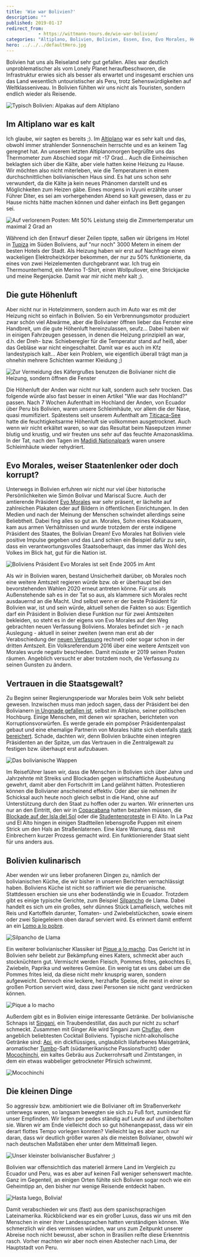 ```yaml
---
title: 'Wie war Bolivien?'
description: ""
published: 2019-01-17
redirect_from: 
            - https://wittmann-tours.de/wie-war-bolivien/
categories: "Altiplano, Bolivien, Bolivien, Essen, Evo, Evo Morales, Heizung, kalt, kulinarisch, Morales, Politik, Trinken"
hero: ../../../defaultHero.jpg
---
```

Bolivien hat uns als Reiseland sehr gut gefallen. Alles war deutlich unproblematischer als vom Lonely Planet heraufbeschworen, die Infrastruktur erwies sich als besser als erwartet und insgesamt erschien uns das Land wesentlich untouristischer als Peru, trotz Sehenswürdigkeiten auf Weltklasseniveau. In Bolivien fühlten wir uns nicht als Touristen, sondern endlich wieder als Reisende.

![Typisch Bolivien: Alpakas auf dem Altiplano](http://wittmann-tours.de/wp-content/uploads/2018/12/CW-20180601-053808-3916-1024x683.jpg)

<!--more-->

## Im Altiplano war es kalt

Ich glaube, wir sagten es bereits ;). Im [Altiplano](https://en.m.wikipedia.org/wiki/Altiplano#/media/File%3AMapa_cuencas_endorréicas_meseta_del_collao.jpg) war es sehr kalt und das, obwohl immer strahlender Sonnenschein herrschte und es an keinem Tag geregnet hat. An unserem letzten Altiplanomorgen begrüßte uns das Thermometer zum Abschied sogar mit -17 Grad… Auch die Einheimischen beklagten sich über die Kälte, aber viele hatten keine Heizung zu Hause. Wir möchten also nicht miterleben, wie die Temperaturen in einem durchschnittlichen bolivianischen Haus sind. Es hat uns schon sehr verwundert, da die Kälte ja kein neues Phänomen darstellt und es Möglichkeiten zum Heizen gäbe. Eines morgens in Uyuni erzählte unser Führer Diter, es sei am vorhergehenden Abend so kalt gewesen, dass er zu Hause nichts hätte machen können und daher einfach ins Bett gegangen sei.

![Auf verlorenem Posten: Mit 50% Leistung steig die Zimmertemperatur um maximal 2 Grad an](http://wittmann-tours.de/wp-content/uploads/2018/12/CW-20180604-211152-2324-1024x683.jpg)

Während ich den Entwurf dieser Zeilen tippte, saßen wir übrigens im Hotel in [Tupiza](http://wittmann-tours.de/von-tupiza-bis-sucre-abschied-vom-altiplano) im Süden Boliviens, auf "nur noch" 3000 Metern in einem der besten Hotels der Stadt. Als Heizung haben wir erst auf Nachfrage einen wackeligen Elektroheizkörper bekommen, der nur zu 50% funktionierte, da eines von zwei Heizelementen durchgebrannt war. Ich trug ein Thermounterhemd, ein Merino T-Shirt, einen Wollpullover, eine Strickjacke und meine Regenjacke. Damit war mir nicht mehr kalt ;).

## Die gute Höhenluft

Aber nicht nur in Hotelzimmern, sondern auch im Auto war es mit der Heizung nicht so einfach in Bolivien. So ein Verbrennungsmotor produziert zwar schön viel Abwärme, aber die Bolivianer öffnen lieber das Fenster eine Handbreit, um die gute Höhenluft hereinzulassen, seufz... Dabei haben wir in einigen Fahrzeugen gesessen, in denen die Heizung prinzipiell an war, d.h. der Dreh- bzw. Schieberegler für die Temperatur stand auf heiß, aber das Gebläse war nicht eingeschaltet. Damit war es auch im Kfz landestypisch kalt… Aber kein Problem, wie eigentlich überall trägt man ja ohnehin mehrere Schichten warmer Kleidung ;)

![Zur Vermeidung des Käfergrußes benutzen die Bolivianer nicht die Heizung, sondern öffnen die Fenster](http://wittmann-tours.de/wp-content/uploads/2018/12/CW-20180606-104634-2377-1024x683.jpg)

Die Höhenluft der Anden war nicht nur kalt, sondern auch sehr trocken. Das folgende würde also fast besser in einen Artikel "Wie war das Hochland?" passen. Nach 7 Wochen Aufenthalt im Hochland der Anden, von Ecuador über Peru bis Bolivien, waren unsere Schleimhäute, vor allem die der Nase, quasi mumifiziert. Spätestens seit unserem Aufenthalt am [Titicaca-See](http://wittmann-tours.de/titicacasee-und-homestay-auf-amantani/) hatte die feuchtigkeitsarme Höhenluft sie vollkommen ausgetrocknet. Auch wenn wir nicht erkältet waren, so war das Resultat beim Naseputzen immer blutig und krustig, und wir freuten uns sehr auf das feuchte Amazonasklima. In der Tat, nach den Tagen im [Madidi Nationalpark](http://wittmann-tours.de/der-bolivianische-dschungel-im-madidi-nationalpark/) waren unsere Schleimhäute wieder rehydriert.

## Evo Morales, weiser Staatenlenker oder doch korrupt?

Unterwegs in Bolivien erfuhren wir nicht nur viel über historische Persönlichkeiten wie Simón Bolivar und Mariscal Sucre. Auch der amtierende Präsident [Evo Morales](https://de.wikipedia.org/wiki/Evo_Morales) war sehr präsent, er lächelte auf zahlreichen Plakaten oder auf Bildern in öffentlichen Einrichtungen. In den Medien und nach der Meinung der Menschen schwindet allerdings seine Beliebtheit. Dabei fing alles so gut an. Morales, Sohn eines Kokabauern, kam aus armen Verhältnissen und wurde trotzdem der erste indigene Präsident des Staates, the Bolivian Dream! Evo Morales hat Bolivien viele positive Impulse gegeben und das Land schien ein Beispiel dafür zu sein, dass ein verantwortungsvolles Staatsoberhaupt, das immer das Wohl des Volkes im Blick hat, gut für die Nation ist.

![Boliviens Präsident Evo Morales ist seit Ende 2005 im Amt](http://wittmann-tours.de/wp-content/uploads/2018/12/CW-20180602-105739-2122-683x1024.jpg)

Als wir in Bolivien waren, bestand Unsicherheit darüber, ob Morales noch eine weitere Amtszeit regieren würde bzw. ob er überhaupt bei den bevorstehenden Wahlen 2020 erneut antreten könne. Für uns als Außenstehende sah es in der Tat so aus, als klammere sich Morales recht ausdauernd an die Macht. Und selbst wenn er der beste Präsident für Bolivien war, ist und sein würde, aktuell sehen die Fakten so aus: Eigentlich darf ein Präsident in Bolivien diese Funktion nur für zwei Amtszeiten bekleiden, so steht es in der eigens von Evo Morales auf den Weg gebrachten neuen Verfassung Boliviens. Morales befindet sich - je nach Auslegung - aktuell in seiner zweiten (wenn man erst ab der Verabschiedung der [neuen Verfassung](https://de.wikipedia.org/wiki/Bolivien#Verfassung) rechnet) oder sogar schon in der dritten Amtszeit. Ein Volksreferendum 2016 über eine weitere Amtszeit von Morales wurde negativ beschieden. Damit müsste er 2019 seinen Posten räumen. Angeblich versucht er aber trotzdem noch, die Verfassung zu seinen Gunsten zu ändern.

## Vertrauen in die Staatsgewalt?

Zu Beginn seiner Regierungsperiode war Morales beim Volk sehr beliebt gewesen. Inzwischen muss man jedoch sagen, dass der Präsident bei den Bolivianern [in Ungnade gefallen ist](https://www.nzz.ch/international/referendum-in-bolivien-evo-morales-steht-vor-der-niederlage-1.18699206), selbst im Altiplano, seiner politischen Hochburg. Einige Menschen, mit denen wir sprachen, berichteten von Korruptionsvorwürfen. Es werde gerade ein pompöser Präsidentenpalast gebaut und eine ehemalige Partnerin von Morales hätte sich ebenfalls [stark bereichert](http://www.dw.com/de/evo-morales-und-die-moral/a-19085745). Schade, dachten wir, denn Bolivien bräuchte einen integren Präsidenten an der Spitze, um das Vertrauen in die Zentralgewalt zu festigen bzw. überhaupt erst aufzubauen.

![Das bolivianische Wappen](http://wittmann-tours.de/wp-content/uploads/2018/12/CW-20180525-152759-1611-1024x683.jpg)

Im Reiseführer lasen wir, dass die Menschen in Bolivien sich über Jahre und Jahrzehnte mit Streiks und Blockaden gegen wirtschaftliche Ausbeutung gewehrt, damit aber den Fortschritt im Land gelähmt hätten. Protestieren können die Bolivianer anscheinend effektiv. Oder aber sie nehmen ihr Schicksal auch heute noch gleich selbst in die Hand, ohne auf Unterstützung durch den Staat zu hoffen oder zu warten. Wir erinnerten uns nur an den Eintritt, den wir in [Copacabana](http://wittmann-tours.de/erste-eindruecke-aus-bolivien/) hatten bezahlen müssen, die [Blockade auf der Isla del Sol](http://wittmann-tours.de/erste-eindruecke-aus-bolivien/) oder die [Studentenproteste](http://wittmann-tours.de/das-volk-von-tiwanaku-die-mutterkultur-der-anden/) in El Alto. In La Paz und El Alto hingen in einigen Stadtteilen lebensgroße Puppen mit einem Strick um den Hals an Straßenlaternen. Eine klare Warnung, dass mit Einbrechern kurzer Prozess gemacht wird. Ein funktionierender Staat sieht für uns anders aus.

## Bolivien kulinarisch

Aber wenden wir uns lieber profaneren Dingen zu, nämlich der bolivianischen Küche, die wir bisher in unseren Berichten vernachlässigt haben. Boliviens Küche ist nicht so raffiniert wie die peruanische. Stattdessen erschien sie uns eher bodenständig wie in Ecuador. Trotzdem gibt es einige typische Gerichte, zum Beispiel [Silpancho](https://es.wikipedia.org/wiki/Silpancho) de Llama. Dabei handelt es sich um ein großes, sehr dünnes Stück Lamafleisch, welches mit Reis und Kartoffeln darunter, Tomaten- und Zwiebelstückchen, sowie einem oder zwei Spiegeleiern oben darauf serviert wird. Es erinnert damit entfernt an ein [Lomo a lo pobre](https://en.wikipedia.org/wiki/Lomo_a_lo_pobre).

![Silpancho de Llama](http://wittmann-tours.de/wp-content/uploads/2018/12/CW-20180525-180216-1613-1024x683.jpg)

Ein weiterer bolivianischer Klassiker ist [Pique a lo macho](https://en.wikipedia.org/wiki/Pique_macho). Das Gericht ist in Bolivien sehr beliebt zur Bekämpfung eines Katers, schmeckt aber auch stocknüchtern gut. Vermischt werden Fleisch, Pommes frites, gekochtes Ei, Zwiebeln, Paprika und weiteres Gemüse. Ein wenig tat es uns dabei um die Pommes frites leid, da diese nicht mehr knusprig waren, sondern aufgeweicht. Dennoch eine leckere, herzhafte Speise, die meist in einer so großen Portion serviert wird, dass zwei Personen sie nicht ganz verdrücken können.

![Pique a lo macho](http://wittmann-tours.de/wp-content/uploads/2018/12/APC_1587-1024x768.jpg)

Außerdem gibt es in Bolivien einige interessante Getränke. Der bolivianische Schnaps ist [Singani](https://de.m.wikipedia.org/wiki/Singani), ein Traubendestillat, das auch pur nicht zu scharf schmeckt. Zusammen mit Ginger Ale wird Singani zum [Chuflay](https://es.wikipedia.org/wiki/Chuflay), dem angeblich beliebtesten Cocktail Boliviens. Typische nicht-alkoholische Getränke sind: [Api](<https://de.wikipedia.org/wiki/Api_(Getr%C3%A4nk)>), ein dickflüssiges, unglaublich lilafarbenes Maisgetränk, aromatischer [Tumbo](https://de.wikipedia.org/wiki/Passiflora_tarminiana)-Saft (südamerikanische Passionsfrucht) oder [Mocochinchi](https://en.wikipedia.org/wiki/Mocochinchi), ein kaltes Gebräu aus Zuckerrohrsaft und Zimtstangen, in dem ein etwas wabbeliger getrockneter Pfirsich schwimmt.

![Mocochinchi](http://wittmann-tours.de/wp-content/uploads/2018/12/APC_1586-1024x768.jpg)

## Die kleinen Dinge

So aggressiv bzw. ambitioniert wie die Bolivianer oft im Straßenverkehr unterwegs waren, so langsam bewegten sie sich zu Fuß fort, zumindest für unser Empfinden. Wir liefen per pedes ständig auf Leute auf und überholten sie. Waren wir am Ende vielleicht doch so gut höhenangepasst, dass wir ein derart flottes Tempo vorlegen konnten? Vielleicht lag es aber auch nur daran, dass wir deutlich größer waren als die meisten Bolivianer, obwohl wir nach deutschen Maßstäben eher unter dem Mittelmaß liegen.

![Unser kleinster bolivianischer Busfahrer ;)](http://wittmann-tours.de/wp-content/uploads/2018/12/CW-20180605-140332-2339-1024x683.jpg)

Bolivien war offensichtlich das materiell ärmere Land im Vergleich zu Ecuador und Peru, was es aber auf keinen Fall weniger sehenswert machte. Ganz im Gegenteil, an einigen Orten fühlte sich Bolivien sogar noch wie ein Geheimtipp an, den bisher nur wenige Reisende entdeckt haben.

![Hasta luego, Bolivia!](http://wittmann-tours.de/wp-content/uploads/2018/12/CW-20180530-155056-3698-1024x683.jpg)

Damit verabschieden wir uns (fast) aus dem spanischsprachigen Lateinamerika. Rückblickend war es ein großer Luxus, dass wir uns mit den Menschen in einer ihrer Landessprachen hatten verständigen können. Wie schmerzlich wir dies vermissen würden, war uns zum Zeitpunkt unserer Abreise noch nicht bewusst, aber schon in Brasilien reifte diese Erkenntnis rasch. Vorher machten wir aber noch einen Abstecher nach Lima, der Hauptstadt von Peru.
